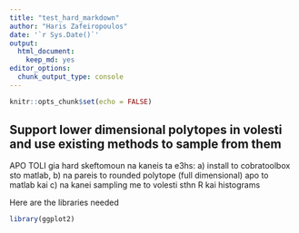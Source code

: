 ```yaml
---
title: "test_hard_markdown"
author: "Haris Zafeiropoulos"
date: '`r Sys.Date()`'
output:
  html_document: 
    keep_md: yes
editor_options:
  chunk_output_type: console
---
```


```r
knitr::opts_chunk$set(echo = FALSE)
```

## Support lower dimensional polytopes in volesti and use existing methods to sample from them



APO TOLI
gia hard skeftomoun na kaneis ta e3hs: 
a) install to cobratoolbox sto matlab, 
b) na pareis to rounded polytope (full dimensional) apo to matlab kai 
c) na kanei sampling me to volesti sthn R kai histograms



Here are the libraries needed

```r

library(ggplot2)

```


